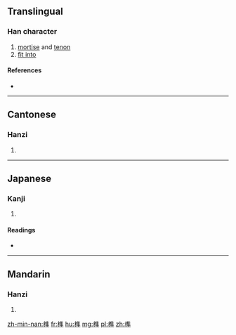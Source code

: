 ==Translingual==

===Han character===
{{Han char|rn=75|rad=木|as=10|sn=14|four=|canj=DOGJ|ids=⿰木隼}}

# [[mortise]] and [[tenon]]
# [[fit into]]

====References====
* {{Han ref|kx=0544.080|dkj=15264|dj=0931.270|hdz=21264.110|uh=69AB|ud=27051|bh=BA67|bd=47719}}

----

==Cantonese==

===Hanzi===
{{yue-hanzi|jyut=[[seon2]]|y=seun2}}

# {{defn|lang=yue|sort=木10}}

----

==Japanese==

===Kanji===
{{ja-kanji|grade=|rs=木10}}

# {{defn|lang=ja|sort=木10}}

====Readings====
* {{ja-readings|on=[[しゅん]] (shun)|kun=[[ほぞ]] (hozo)}}

----

==Mandarin==

===Hanzi===
{{cmn-hanzi|pin=[[sǔn]] ([[sun3]])|wg=sun<sup>3</sup>}}

# {{defn|lang=cmn|sort=木10}}

[[zh-min-nan:榫]]
[[fr:榫]]
[[hu:榫]]
[[mg:榫]]
[[pl:榫]]
[[zh:榫]]